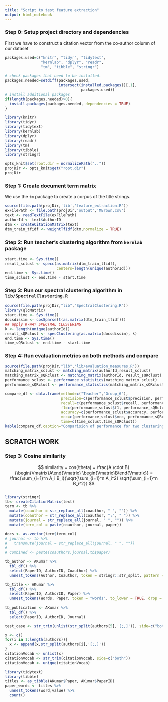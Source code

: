 ```yaml
---
title: "Script to test feature extraction"
output: html_notebook
---
```


### Step 0: Setup project directory and dependencies
First we have to construct a citation vector from the co-author column of our dataset
```r
packages.used=c("knitr", "tidyr", "tidytext",
                "kernlab", "dplyr", "readr",
                "tm", "tibble", "stringr")

# check packages that need to be installed.
packages.needed=setdiff(packages.used, 
                        intersect(installed.packages()[,1], 
                                  packages.used))
# install additional packages
if(length(packages.needed)>0){
  install.packages(packages.needed, dependencies = TRUE)
}

library(knitr)
library(tidyr)
library(tidytext)
library(kernlab)
library(dplyr)
library(readr)
library(tm)
library(tibble)
library(stringr)

opts_knit$set(root.dir = normalizePath(".."))
projDir <- opts_knit$get("root.dir")
projDir
```

### Step 1: Create document term matrix
We use the `tm` package to create a corpus of the title strings.
```r
source(file.path(projDir,'lib','feature_extraction.R'))
exFilePath <- file.path(projDir,'output','MBrown.csv')
text <- readTextFile(exFilePath)
authorId <- text$AuthorID
dtm <- createCitationMatrix(text)
dtm_train_tfidf <- weightTfIdf(dtm,normalize = TRUE)
```

### Step 2: Run teacher's clustering algorithm from `kernlab` package
```r
start.time <- Sys.time()
result_sclust <- specc(as.matrix(dtm_train_tfidf), 
                       centers=length(unique(authorId)))
end.time <- Sys.time()
time_sclust <- end.time - start.time
```

### Step 3: Run our spectral clustering algorithm in `lib/SpectralClustering.R`
```r
source(file.path(projDir,"lib","SpectralClustering.R"))
library(qlcMatrix)
start.time <- Sys.time()
docsdissim <- cosSparse(t(as.matrix(dtm_train_tfidf)))
## apply K-WAY SPECTRAL CLUSTERING
k <- length(unique(authorId))
result_sQRclust <- specClustering(as.matrix(docsdissim), k)
end.time <- Sys.time()
time_sQRclust <- end.time - start.time
```

### Step 4: Run evaluation metrics on both methods and compare
```r
source(file.path(projDir,"lib",'lib/evaluation_measures.R'))
matching_matrix_sclust <- matching_matrix(authorId,result_sclust)
matching_matrix_sQRclust <- matching_matrix(authorId, result_sQRclust)
performance_sclust <- performance_statistics(matching_matrix_sclust)
performance_sQRclust <- performance_statistics(matching_matrix_sQRclust)
```

```r
compare_df <- data.frame(method=c("Teacher","Group_6"),
                         precision=c(performance_sclust$precision, performance_sQRclust$precision),
                         recall=c(performance_sclust$recall, performance_sQRclust$recall),
                         f1=c(performance_sclust$f1, performance_sQRclust$f1),
                         accuracy=c(performance_sclust$accuracy, performance_sQRclust$accuracy),
                         mcc=c(performance_sclust$mcc, performance_sQRclust$mcc),
                         time=c(time_sclust,time_sQRclust))
kable(compare_df,caption="Comparision of performance for two clustering methods",digits = 2)
```

SCRATCH WORK
-----------------------------------------------------------------------------------------------------------------------
### Step 3: Cosine similarity
$$
similarity = cos(\theta) = \frac{A \cdot B}{\begin{Vmatrix}A\end{Vmatrix} \begin{Vmatrix}B\end{Vmatrix}} = \frac{\sum_{i=1}^n A_i B_i}{\sqrt{\sum_{i=1}^n A_i^2} \sqrt{\sum_{i=1}^n B_i^2}}
$$
```r

```


```r
library(stringr)
tb<- createCitationMatrix(text)
term <- tb %>%
  mutate(coauthor = str_replace_all(coauthor, " ", "")) %>%
  mutate(coauthor = str_replace_all(coauthor, ";", " ")) %>%
  mutate(journal = str_replace_all(journal, " ", "")) %>%
  mutate(term_col = paste(coauthor, journal, paper))

docs <- as.vector(term$term_col)
# journal <- tb %>%
#   transmute(journal = str_replace_all(journal, " ", ""))
# 
# combined <- paste(coauthors,journal,tb$paper)

```


```r

tb_author <- AKumar %>%
  tbl_df() %>%
  select(PaperID, AuthorID, Coauthor) %>%
  unnest_tokens(Author, Coauthor, token = stringr::str_split, pattern = '[;,]')

tb_title <- AKumar %>%
  tbl_df() %>%
  select(PaperID, AuthorID, Paper) %>%
  unnest_tokens(Words, Paper, token = "words", to_lower = TRUE, drop = TRUE)
  
tb_publication <- AKumar %>%
  tbl_df() %>%
  select(PaperID, AuthorID, Journal)

```


```r
test_case <- str_trim(unlist(str_split(authors[5],'[;,]')), side=c("both"))

x <- c()
for(i in 1:length(authors)){
  x <- append(x,str_split(authors[i],'[;,]'))
}
citationVocab <- unlist(x)
citationVocab <- str_trim(citationVocab, side=c("both"))
citationVocab <- unique(citationVocab)
```


```r
library(tidytext)
library(tibble)
titles <- as_tibble(AKumar$Paper, AKumar$PaperID)
paper_words <- titles %>%
  unnest_tokens(word,value) %>%
  count()

```
